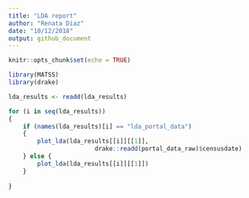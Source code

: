 ```yaml
---
title: "LDA report"
author: "Renata Diaz"
date: "10/12/2018"
output: github_document
---
```


```r
knitr::opts_chunk$set(echo = TRUE)
```

```r
library(MATSS)
library(drake)
```

```r
lda_results <- readd(lda_results)

for (i in seq(lda_results))
{
    if (names(lda_results)[i] == "lda_portal_data")
    {
        plot_lda(lda_results[[i]][[1]], 
                        drake::readd(portal_data_raw)$censusdate)
    } else {
        plot_lda(lda_results[[i]][[1]])
    }
    
}
```